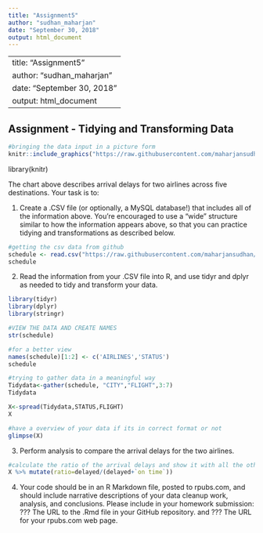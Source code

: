 ---
title: "Assignment5"
author: "sudhan_maharjan"
date: "September 30, 2018"
output: html_document
---

---
title: "Assignment5"
author: "sudhan_maharjan"
date: "September 30, 2018"
output: html_document
---

## Assignment - Tidying and Transforming Data

```{r pressure, echo=FALSE, fig.cap="R interface", out.width = '100%'}
#bringing the data input in a picture form
knitr::include_graphics("https://raw.githubusercontent.com/maharjansudhan/DATA607/master/schedule.JPG")
```

library(knitr)


The chart above describes arrival delays for two airlines across five destinations. Your task is to:

(1) Create a .CSV file (or optionally, a MySQL database!) that includes all of the information above. You're
encouraged to use a "wide" structure similar to how the information appears above, so that you can practice tidying and transformations as described below.

```{r}
#getting the csv data from github
schedule <- read.csv("https://raw.githubusercontent.com/maharjansudhan/DATA607/master/schedule.csv", header=TRUE, sep=",")
schedule
```


(2) Read the information from your .CSV file into R, and use tidyr and dplyr as needed to tidy and transform your data.
```{r}
library(tidyr)
library(dplyr)
library(stringr)

```



```{r}
#VIEW THE DATA AND CREATE NAMES
str(schedule)
```

```{r}
#for a better view
names(schedule)[1:2] <- c('AIRLINES','STATUS')
schedule
```

```{r}
#trying to gather data in a meaningful way
Tidydata<-gather(schedule, "CITY","FLIGHT",3:7)
Tidydata
```

```{r}
X<-spread(Tidydata,STATUS,FLIGHT)
X
```

```{r}
#have a overview of your data if its in correct format or not
glimpse(X)
```


(3) Perform analysis to compare the arrival delays for the two airlines.
```{r}
#calculate the ratio of the arrival delays and show it with all the other information
X %>% mutate(ratio=delayed/(delayed+`on time`)) 
```


(4) Your code should be in an R Markdown file, posted to rpubs.com, and should include narrative descriptions of your data cleanup work, analysis, and conclusions. Please include in your homework submission:
??? The URL to the .Rmd file in your GitHub repository. and
??? The URL for your rpubs.com web page.
